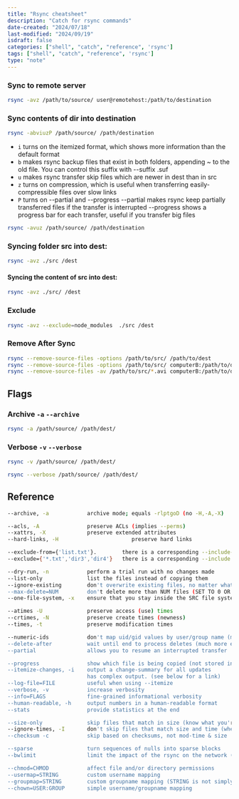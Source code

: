```yaml
---
title: "Rsync cheatsheet"
description: "Catch for rsync commands"
date-created: "2024/07/18"
last-modified: "2024/09/19"
isdraft: false
categories: ["shell", "catch", "reference", 'rsync']
tags: ["shell", "catch", "reference", 'rsync']
type: "note"
---
```


### Sync to remote server

```sh
rsync -avz /path/to/source/ user@remotehost:/path/to/destination
```

### Sync contents of dir into destination

```sh 
rsync -abviuzP /path/source/ /path/destination 
```

- `i` turns on the itemized format, which shows more information than the default format
- `b` makes rsync backup files that exist in both folders, appending ~ to the old file. You can control this suffix with --suffix .suf
- `u` makes rsync transfer skip files which are newer in dest than in src
- `z` turns on compression, which is useful when transferring easily-compressible files over slow links
- `P` turns on --partial and --progress
--partial makes rsync keep partially transferred files if the transfer is interrupted
--progress shows a progress bar for each transfer, useful if you transfer big files

```sh 
rsync -avuz /path/source/ /path/destination 
```

### Syncing folder src into dest:

```sh 
rsync -avz ./src /dest
```

#### Syncing the content of src into dest:

```sh 
rsync -avz ./src/ /dest
```

### Exclude 

```sh 
rsync -avz --exclude=node_modules  ./src /dest
```


### Remove After Sync 

```sh 
rsync --remove-source-files -options /path/to/src/ /path/to/dest
rsync --remove-source-files -options /path/to/src/ computerB:/path/to/dest
rsync --remove-source-files -av /path/to/src/*.avi computerB:/path/to/dest
```


## Flags 

### Archive `-a` `--archive`

```sh 
rsync -a /path/source/ /path/dest/
```

### Verbose `-v` `--verbose`

```sh 
rsync -v /path/source/ /path/dest/
```
```sh 
rsync --verbose /path/source/ /path/dest/
```


## Reference 

```sh 
--archive, -a            archive mode; equals -rlptgoD (no -H,-A,-X)

--acls, -A               preserve ACLs (implies --perms)
--xattrs, -X             preserve extended attributes
--hard-links, -H                       preserve hard links

--exclude-from={'list.txt'}.        there is a corresponding --include-from
--exclude={'*.txt','dir3','dir4'}   there is a corresponding --include

--dry-run, -n            perform a trial run with no changes made
--list-only              list the files instead of copying them
--ignore-existing        don't overwrite existing files, no matter what
--max-delete=NUM         don't delete more than NUM files (SET TO 0 OR LOW NUMBER FOR SAFETY)
--one-file-system, -x    ensure that you stay inside the SRC file system 

--atimes -U              preserve access (use) times
--crtimes, -N            preserve create times (newness)
--times, -t              preserve modification times

--numeric-ids            don't map uid/gid values by user/group name (more efficient)
--delete-after           wait until end to process deletes (much more efficient than deleting during)
--partial                allows you to resume an interrupted transfer

--progress               show which file is being copied (not stored in log file!!)
--itemize-changes, -i    output a change-summary for all updates 
                         has complex output. (see below for a link)
--log-file=FILE          useful when using --itemize
--verbose, -v            increase verbosity
--info=FLAGS             fine-grained informational verbosity
--human-readable, -h     output numbers in a human-readable format
--stats                  provide statistics at the end

--size-only              skip files that match in size (know what you're doing)
--ignore-times, -I       don't skip files that match size and time (when in doubt...)
--checksum -c            skip based on checksums, not mod-time & size

--sparse                 turn sequences of nulls into sparse blocks
--bwlimit                limit the impact of the rsync on the network (in kb/sec)

--chmod=CHMOD            affect file and/or directory permissions
--usermap=STRING         custom username mapping 
--groupmap=STRING        custom groupname mapping (STRING is not simply
--chown=USER:GROUP       simple username/groupname mapping
````